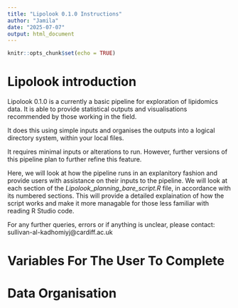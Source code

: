 ```yaml
---
title: "Lipolook 0.1.0 Instructions"
author: "Jamila"
date: "2025-07-07"
output: html_document
---
```


```r
knitr::opts_chunk$set(echo = TRUE)
```

# Lipolook introduction

Lipolook 0.1.0 is a currently a basic pipeline for exploration of lipidomics data. It is able to provide statistical outputs and visualisations recommended by those working in the field. 

It does this using simple inputs and organises the outputs into a logical directory system, within your local files. 

It requires minimal inputs or alterations to run. However, further versions of this pipeline plan to further refine this feature. 

Here, we will look at how the pipeline runs in an explanitory fashion and provide users with assistance on their inputs to the pipeline. We will look at each section of the *Lipolook_planning_bare_script.R* file, in accordance with its numbered sections. This will provide a detailed explaination of how the script works and make it more managable for those less familiar with reading R Studio code.

For any further queries, errors or if anything is unclear, please contact: sullivan-al-kadhomiyj@cardiff.ac.uk

# Variables For The User To Complete



# Data Organisation


